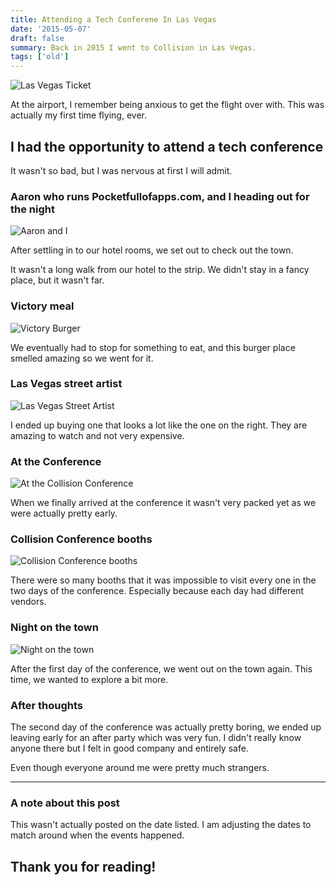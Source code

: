 ```yaml
---
title: Attending a Tech Conferene In Las Vegas
date: '2015-05-07'
draft: false
summary: Back in 2015 I went to Collision in Las Vegas.
tags: ['old']
---
```


![Las Vegas Ticket](../../assets/collision-conference.jpg)

At the airport, I remember being anxious to get the flight over with. This was actually my first time flying, ever.

## I had the opportunity to attend a tech conference

It wasn't so bad, but I was nervous at first I will admit.


### Aaron who runs Pocketfullofapps.com, and I heading out for the night

![Aaron and I](https://imgur.com/1wmaieX.jpg)

After settling in to our hotel rooms, we set out to check out the town.

It wasn't a long walk from our hotel to the strip. We didn't stay in a fancy place, but it wasn't far.

### Victory meal

![Victory Burger](https://imgur.com/i4LcrZI.jpg)

We eventually had to stop for something to eat, and this burger place smelled amazing so we went for it.

### Las Vegas street artist

![Las Vegas Street Artist](https://imgur.com/Dq8GB3o.jpg)

I ended up buying one that looks a lot like the one on the right. They are amazing to watch and not very expensive.

### At the Conference

![At the Collision Conference](https://imgur.com/GXExCHo.jpg)

When we finally arrived at the conference it wasn't very packed yet as we were actually pretty early.

### Collision Conference booths

![Collision Conference booths](https://imgur.com/P3IKdFo.jpg)

There were so many booths that it was impossible to visit every one in the two days of the conference. Especially because each day had different vendors.

### Night on the town

![Night on the town](https://imgur.com/Bieg1oI.jpg)

After the first day of the conference, we went out on the town again. This time, we wanted to explore a bit more.

### After thoughts

The second day of the conference was actually pretty boring, we ended up leaving early for an after party which was very fun. I didn't really know anyone there but I felt in good company and entirely safe.

Even though everyone around me were pretty much strangers.

*****

### A note about this post

This wasn't actually posted on the date listed. I am adjusting the dates to match around when the events happened.

## Thank you for reading!
